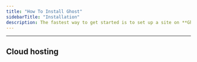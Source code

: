 ```yaml
---
title: "How To Install Ghost"
sidebarTitle: "Installation"
description: The fastest way to get started is to set up a site on **Ghost(Pro)**. If you're running a self-hosted instance, we strongly recommend an Ubuntu server with at least 1GB of memory to run Ghost.
---
```


***

<CardGroup cols={2}>
  <CardCenteredContent
    title="Ubuntu"
    href="/install/ubuntu/"
    description="16.04, 18.04, 20.04, 22.04 LTS"
    src="/images/68d12c6e-ubuntu-logo.svg"
    alt="Ubuntu logo"
  />
  <CardCenteredContent
    title="Docker"
    href="/install/docker/"
    description="Community image"
    src="/images/4cf2b2dd-docker-logo.svg"
    alt="Docker logo"
  />
  <CardCenteredContent
    title="Local install"
    href="/install/local/"
    description="MacOS, Windows & Linux"
    src="/images/2bef395e-local_hufd41d0e39e6a56af2fade6d8e93ee88b_4742_432x0_resize_q100_h2_box_3.webp"
    alt="Local install logo"
  />
  <CardCenteredContent
    title="Install from source"
    href="/install/source/"
    description="For working on Ghost Core"
    src="/images/10a9ccc0-source.svg"
    alt="Source code logo"
  />


</CardGroup>

## Cloud hosting

<CardGroup cols={3}>
  <CardCenteredContent
    title="Ghost(Pro)"
    href="https://ghost.org/pricing/"
    description="Official managed hosting"
    src="/images/8e9b8c2f-pro-logo.svg"
    alt="Ghost(Pro) logo"
  />
  <CardCenteredContent
    title="Digital Ocean"
    href="/install/digitalocean/"
    description="Pre-built VPS image"
    src="/images/b5a6f6ec-digitalocean-logo.svg"
    alt="Digital Ocean logo"
  />
  <CardCenteredContent
    title="Linode"
    href="/install/linode/"
    description="Virtual private servers"
    src="/images/73849ab7-linode-logo.svg"
    alt="Linode logo"
  />
</CardGroup>
